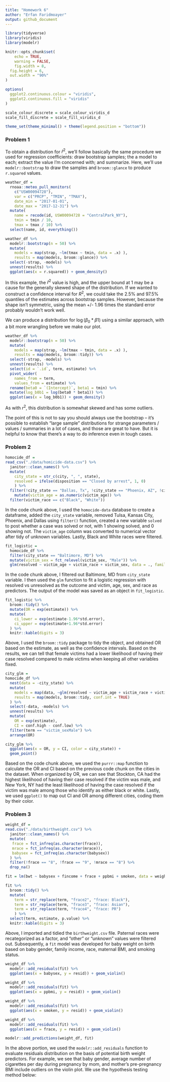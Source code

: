 ```yaml
---
title: "Homework 6"
author: "Erfan Faridmoayer"
output: github_document
---
```


```r
library(tidyverse)
library(viridis)
library(modelr)

knitr::opts_chunk$set(
	echo = TRUE,
	warning = FALSE,
	fig.width = 8, 
  fig.height = 6,
  out.width = "90%"
)

options(
  ggplot2.continuous.colour = "viridis",
  ggplot2.continuous.fill = "viridis"
)

scale_colour_discrete = scale_colour_viridis_d
scale_fill_discrete = scale_fill_viridis_d

theme_set(theme_minimal() + theme(legend.position = "bottom"))
```


### Problem 1

To obtain a distribution for $\hat{r}^2$, we'll follow basically the same procedure we used for regression coefficients: draw bootstrap samples; the a model to each; extract the value I'm concerned with; and summarize. Here, we'll use `modelr::bootstrap` to draw the samples and `broom::glance` to produce `r.squared` values. 

```r
weather_df = 
  rnoaa::meteo_pull_monitors(
    c("USW00094728"),
    var = c("PRCP", "TMIN", "TMAX"), 
    date_min = "2017-01-01",
    date_max = "2017-12-31") %>%
  mutate(
    name = recode(id, USW00094728 = "CentralPark_NY"),
    tmin = tmin / 10,
    tmax = tmax / 10) %>%
  select(name, id, everything())
```


```r
weather_df %>% 
  modelr::bootstrap(n = 50) %>% 
  mutate(
    models = map(strap, ~lm(tmax ~ tmin, data = .x) ),
    results = map(models, broom::glance)) %>% 
  select(-strap, -models) %>% 
  unnest(results) %>% 
  ggplot(aes(x = r.squared)) + geom_density()
```

In this example, the $\hat{r}^2$ value is high, and the upper bound at 1 may be a cause for the generally skewed shape of the distribution. If we wanted to construct a confidence interval for $R^2$, we could take the 2.5% and 97.5% quantiles of the estimates across bootstrap samples. However, because the shape isn't symmetric, using the mean +/- 1.96 times the standard error probably wouldn't work well.

We can produce a distribution for $\log(\beta_0 * \beta1)$ using a similar approach, with a bit more wrangling before we make our plot.

```r
weather_df %>% 
  modelr::bootstrap(n = 50) %>% 
  mutate(
    models = map(strap, ~lm(tmax ~ tmin, data = .x) ),
    results = map(models, broom::tidy)) %>% 
  select(-strap, -models) %>% 
  unnest(results) %>% 
  select(id = `.id`, term, estimate) %>% 
  pivot_wider(
    names_from = term, 
    values_from = estimate) %>% 
  rename(beta0 = `(Intercept)`, beta1 = tmin) %>% 
  mutate(log_b0b1 = log(beta0 * beta1)) %>% 
  ggplot(aes(x = log_b0b1)) + geom_density()
```

As with $r^2$, this distribution is somewhat skewed and has some outliers. 

The point of this is not to say you should always use the bootstrap -- it's possible to establish "large sample" distributions for strange parameters / values / summaries in a lot of cases, and those are great to have. But it is helpful to know that there's a way to do inference even in tough cases. 



### Problem 2

```r
homocide_df = 
read_csv("./data/homicide-data.csv") %>% 
  janitor::clean_names() %>% 
  mutate(
    city_state = str_c(city, ", ", state),
    resolved = ifelse(disposition == "Closed by arrest", 1, 0)
    ) %>%
  filter(!city_state == "Dallas, Tx", !city_state == "Phoenix, AZ", !city_state == "Kansas City, MO", !city_state == "Tulsa, AL", !victim_age == "Unknown") %>% 
    mutate(victim_age = as.numeric(victim_age)) %>% 
  filter(victim_race == c("Black", "White"))
```

In the code chunk above, I used the `homocide-data` database to create a dataframe, added the `city_state` variable, removed Tulsa, Kansas City, Phoenix, and Dallas using `filter()` function, created a new variable `solved` to post whether a case was solved or not, with 1 showing solved, and 0 showing not. The `victim_age` column was converted to numerical vector after tidy of unknown variables. Lastly, Black and White races were filtered.

```r
fit_logistic = 
  homocide_df %>% 
  filter(city_state == "Baltimore, MD") %>% 
  mutate(victim_sex = fct_relevel(victim_sex, "Male")) %>% 
  glm(resolved ~ victim_age + victim_race + victim_sex, data = ., family = binomial()) 
```

In the code chunk above, I filtered out Baltimore, MD from `city_state` variable. I then used the `glm` function to fit a logistic regression with resolved vs unresolved as the outcome and victim, age, sex, and race as predictors. The output of the model was saved as an object in `fit_logistic`. 

```r
fit_logistic %>% 
  broom::tidy() %>% 
  mutate(OR = exp(estimate)) %>%
  mutate(
    ci_lower = exp(estimate-1.96*std.error),
    ci_upper = exp(estimate+1.96*std.error)
  ) %>% 
  knitr::kable(digits = 3)
```

Above, I used the `broom::tidy` package to tidy the object, and obtained OR based on the estimate, as well as the confidence intervals. Based on the results, we can tell that female victims had a lower likelihood of having their case resolved compared to male victims when keeping all other variables fixed.

```r
city_glm =
homocide_df %>% 
  nest(data = -city_state) %>% 
  mutate(
    models = map(data, ~glm(resolved ~ victim_age + victim_race + victim_sex, data = ., family = binomial())),
    results = map(models, broom::tidy, conf.int = TRUE)
  ) %>% 
  select(-data, -models) %>% 
  unnest(results) %>% 
  mutate(
    OR = exp(estimate),
    CI = conf.high - conf.low) %>% 
  filter(term == "victim_sexMale") %>% 
  arrange(OR)

city_glm %>% 
  ggplot(aes(x = OR, y = CI, color = city_state)) +
  geom_point()
```

Based on the code chunk above, we used the `purrr::map` function to calculate the OR and CI based on the previous code chunk on the cities in the dataset. When organized by OR, we can see that Stockton, CA had the highest likelihood of having their case resolved if the victim was male, and New York, NY had the least likelihood of having the case resolved if the victim was male among those who identify as either black or white. Lastly, we used `ggplot()` to map out CI and OR among different cities, coding them by their color.


### Problem 3

```r
weight_df = 
read.csv("./data/birthweight.csv") %>% 
  janitor::clean_names() %>% 
  mutate(
   frace = fct_infreq(as.character(frace)),
   mrace = fct_infreq(as.character(mrace)),
   babysex = fct_infreq(as.character(babysex))
  ) %>% 
  filter(!frace == "8", !frace == "9", !mrace == "8") %>% 
  drop_na()

fit = lm(bwt ~ babysex + fincome + frace + ppbmi + smoken, data = weight_df)

fit %>% 
  broom::tidy() %>% 
  mutate(
    term = str_replace(term, "frace2", "frace: Black"),
    term = str_replace(term, "frace3", "frace: Asian"),
    term = str_replace(term, "frace4", "frace: PR")
    ) %>% 
  select(term, estimate, p.value) %>% 
  knitr::kable(digits = 3)
```

Above, I imported and tidied the `birthweight.csv` file. Paternal races were recategorized as a factor, and "other" or "unknown" values were filtered out. Subsequently, a `fit` model was developed for baby weight on birth based on baby gender, family income, race, maternal BMI, and smoking status. 

```r
weight_df %>% 
  modelr::add_residuals(fit) %>% 
  ggplot(aes(x = babysex, y = resid)) + geom_violin()

weight_df %>% 
  modelr::add_residuals(fit) %>% 
  ggplot(aes(x = ppbmi, y = resid)) + geom_violin()

weight_df %>% 
  modelr::add_residuals(fit) %>% 
  ggplot(aes(x = smoken, y = resid)) + geom_violin()

weight_df %>% 
  modelr::add_residuals(fit) %>% 
  ggplot(aes(x = frace, y = resid)) + geom_violin()

modelr::add_predictions(weight_df, fit)
```

In the above portion, we used the `modelr::add_residuals` function to evaluate residuals distribution on the basis of potential birth weight predictors. For example, we see that baby gender, average number of cigarettes per day during pregnancy by mom, and mother's pre-pregnancy BMI include outliers on the violin plot. We use the hypothesis testing method below:

```r

```

